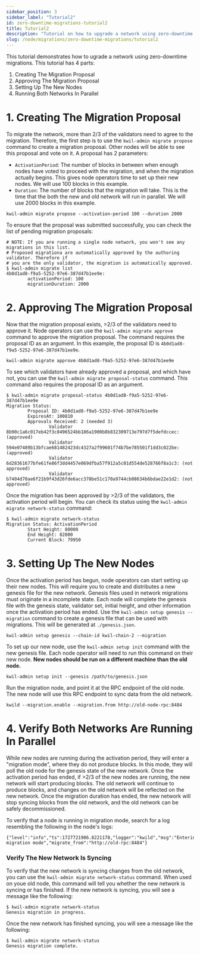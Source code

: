 ```yaml
---
sidebar_position: 3
sidebar_label: "Tutorial2"
id: zero-downtime-migrations-tutorial2
title: Tutorial2
description: "Tutorial on how to upgrade a network using zero-downtime migrations"
slug: /node/migrations/zero-downtime-migrations/tutorial2
---
```


This tutorial demonstrates how to ugrade a network using zero-downtime migrations. This tutorial has 4 parts:

1. Creating The Migration Proposal
2. Approving The Migration Proposal
3. Setting Up The New Nodes
4. Running Both Networks In Parallel

# 1. Creating The Migration Proposal

To migrate the network, more than 2/3 of the validators need to agree to the migration. Therefore, the first step is to use the `kwil-admin migrate propose`
command to create a migration proposal. Other nodes will be able to see this proposal and vote on it. A proposal has 2 parameters:

- `ActivationPeriod`: The number of blocks in between when enough nodes have voted to proceed with the migration, and when the migration actually begins. This
gives node operators time to set up their new nodes. We will use 100 blocks in this example.
- `Duration`: The number of blocks that the migration will take. This is the time that the both the new and old network will run in parallel. We will use
2000 blocks in this example.

```shell
kwil-admin migrate propose --activation-period 100 --duration 2000
```

To ensure that the proposal was submitted successfully, you can check the list of pending migration proposals:

```shell
# NOTE: If you are running a single node network, you won't see any migrations in this list.
# Proposed migrationa are automatically approved by the authoring validator. Therefore if
# you are the only validator, the migration is automatically approved.
$ kwil-admin migrate list
4b0d1ad8-f9a5-5252-97e6-387d47b1ee9e:
        activationPeriod: 100
        migrationDuration: 2000
```

# 2. Approving The Migration Proposal

Now that the migration proposal exists, >2/3 of the validators need to approve it. Node operators can use the `kwil-admin migrate approve` command to approve
the migration proposal. The command requires the proposal ID as an argument. In this example, the proposal ID is `4b0d1ad8-f9a5-5252-97e6-387d47b1ee9e`.

```shell
kwil-admin migrate approve 4b0d1ad8-f9a5-5252-97e6-387d47b1ee9e
```

To see which validators have already approved a proposal, and which have not, you can use the `kwil-admin migrate proposal-status` command. This command also requires
the proposal ID as an argument.

```shell
$ kwil-admin migrate proposal-status 4b0d1ad8-f9a5-5252-97e6-387d47b1ee9e
Migration Status:
        Proposal ID: 4b0d1ad8-f9a5-5252-97e6-387d47b1ee9e
        ExpiresAt: 100810
        Approvals Received: 2 (needed 3)
                Validator 8b90c1a6c017eb42f3c8496524bb186a1900b8b832309713e797d7f5defdccec: (approved)
                Validator 594e07489b13bfcae681482423dc4327a2f99601f74b7be785501f1dd3c022be: (approved)
                Validator 6d28361677bfe61fe86f3dd4457e069dfba57f912a5c01d554de528766f8a1c3: (not approved)
                Validator b7404d70ae6f21b9f43d26fde6acc378be51c170a9744cb08634b6bdae22e1d2: (not approved)
```

Once the migration has been approved by >2/3 of the validators, the activation period will begin. You can check its status using the
`kwil-admin migrate network-status` command:

```shell
$ kwil-admin migrate network-status
Migration Status: ActivationPeriod
        Start Height: 80000
        End Height: 82000
        Current Block: 79950
```

# 3. Setting Up The New Nodes

Once the activation period has begun, node operators can start setting up their new nodes. This will require you to create and distributes a new genesis file
for the new network. Genesis files used in network migrations must originate in a incomplete state. Each node will complete the genesis file with the genesis state,
validator set, initial height, and other information once the activation period has ended. Use the `kwil-admin setup genesis --migration` command to create a genesis file that can
be used with migrations. This will be generated at `./genesis.json`.

```shell
kwil-admin setup genesis --chain-id kwil-chain-2 --migration
```

To set up our new node, use the `kwil-admin setup init` command with the new genesis file. Each node operator will need to run this command on their new node.
**New nodes should be run on a different machine than the old node.**

```shell
kwil-admin setup init --genesis /path/to/genesis.json
```

Run the migration node, and point it at the RPC endpoint of the old node. The new node will use this RPC endpoint to sync data from the old network.

```shell
kwild --migration.enable --migration.from http://old-node-rpc:8484
```

# 4. Verify Both Networks Are Running In Parallel

While new nodes are running during the activation period, they will enter a "migration mode", where they do not produce blocks. In this mode, they will poll
the old node for the genesis state of the new network. Once the activation period has ended, if >2/3 of the new nodes are running, the new network will start
producing blocks. The old network will continue to produce blocks, and changes on the old network will be reflected on the new network. Once the migration
duration has ended, the new network will stop syncing blocks from the old network, and the old network can be safely decommissioned.

To verify that a node is running in migration mode, search for a log resembling the following in the node's logs:

```shell
{"level":"info","ts":1727721906.8221178,"logger":"kwild","msg":"Entering migration mode","migrate_from":"http://old-rpc:8484"}
```

### Verify The New Network Is Syncing

To verify that the new network is syncing changes from the old network, you can use the `kwil-admin migrate network-status` command. When used on youe old node,
this command will tell you whether the new network is syncing or has finished. If the new network is syncing, you will see a message like the following:

```shell
$ kwil-admin migrate network-status
Genesis migration in progress.
```

Once the new network has finished syncing, you will see a message like the following:

```shell
$ kwil-admin migrate network-status
Genesis migration complete.
```